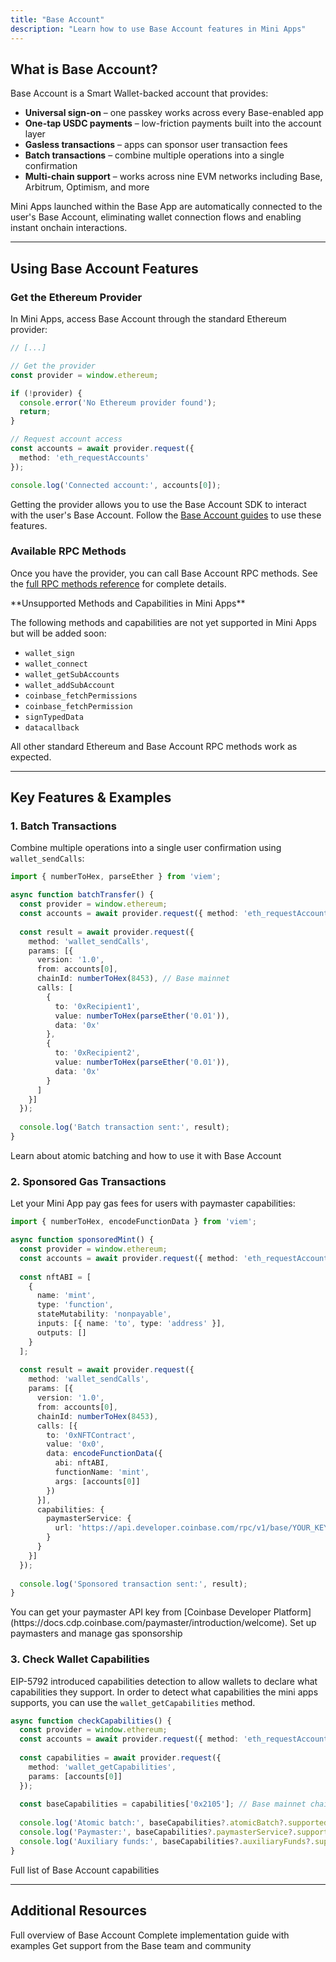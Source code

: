 ```yaml
---
title: "Base Account"
description: "Learn how to use Base Account features in Mini Apps"
---
```


## What is Base Account?

Base Account is a Smart Wallet-backed account that provides:

- **Universal sign-on** – one passkey works across every Base-enabled app
- **One-tap USDC payments** – low-friction payments built into the account layer
- **Gasless transactions** – apps can sponsor user transaction fees
- **Batch transactions** – combine multiple operations into a single confirmation
- **Multi-chain support** – works across nine EVM networks including Base, Arbitrum, Optimism, and more

<Note>
Mini Apps launched within the Base App are automatically connected to the user's Base Account, eliminating wallet connection flows and enabling instant onchain interactions.
</Note>

---

## Using Base Account Features

### Get the Ethereum Provider

In Mini Apps, access Base Account through the standard Ethereum provider:

```typescript app.tsx
// [...]

// Get the provider
const provider = window.ethereum;

if (!provider) {
  console.error('No Ethereum provider found');
  return;
}

// Request account access
const accounts = await provider.request({ 
  method: 'eth_requestAccounts' 
});

console.log('Connected account:', accounts[0]);
```

Getting the provider allows you to use the Base Account SDK to interact with the user's Base Account.
Follow the [Base Account guides](/base-account/overview/what-is-base-account) to use these features.

### Available RPC Methods

Once you have the provider, you can call Base Account RPC methods. See the [full RPC methods reference](/base-account/reference/core/provider-rpc-methods/request-overview) for complete details.

<Warning>
**Unsupported Methods and Capabilities in Mini Apps**

The following methods and capabilities are not yet supported in Mini Apps but will be added soon:
- `wallet_sign`
- `wallet_connect`
- `wallet_getSubAccounts`
- `wallet_addSubAccount`
- `coinbase_fetchPermissions`
- `coinbase_fetchPermission`
- `signTypedData`
- `datacallback`

All other standard Ethereum and Base Account RPC methods work as expected.
</Warning>

---

## Key Features & Examples

### 1. Batch Transactions

Combine multiple operations into a single user confirmation using `wallet_sendCalls`:

```typescript components/batchTransfer.tsx
import { numberToHex, parseEther } from 'viem';

async function batchTransfer() {
  const provider = window.ethereum;
  const accounts = await provider.request({ method: 'eth_requestAccounts' });
  
  const result = await provider.request({
    method: 'wallet_sendCalls',
    params: [{
      version: '1.0',
      from: accounts[0],
      chainId: numberToHex(8453), // Base mainnet
      calls: [
        {
          to: '0xRecipient1',
          value: numberToHex(parseEther('0.01')),
          data: '0x'
        },
        {
          to: '0xRecipient2',
          value: numberToHex(parseEther('0.01')),
          data: '0x'
        }
      ]
    }]
  });
  
  console.log('Batch transaction sent:', result);
}
```

<Card title="Batch Transactions Full Guide" icon="layer-group" href="/base-account/improve-ux/batch-transactions">
  Learn about atomic batching and how to use it with Base Account
</Card>

### 2. Sponsored Gas Transactions

Let your Mini App pay gas fees for users with paymaster capabilities:

```typescript components/sponsoredMint.tsx
import { numberToHex, encodeFunctionData } from 'viem';

async function sponsoredMint() {
  const provider = window.ethereum;
  const accounts = await provider.request({ method: 'eth_requestAccounts' });
  
  const nftABI = [
    {
      name: 'mint',
      type: 'function',
      stateMutability: 'nonpayable',
      inputs: [{ name: 'to', type: 'address' }],
      outputs: []
    }
  ];
  
  const result = await provider.request({
    method: 'wallet_sendCalls',
    params: [{
      version: '1.0',
      from: accounts[0],
      chainId: numberToHex(8453),
      calls: [{
        to: '0xNFTContract',
        value: '0x0',
        data: encodeFunctionData({
          abi: nftABI,
          functionName: 'mint',
          args: [accounts[0]]
        })
      }],
      capabilities: {
        paymasterService: {
          url: 'https://api.developer.coinbase.com/rpc/v1/base/YOUR_KEY'
        }
      }
    }]
  });
  
  console.log('Sponsored transaction sent:', result);
}
```
<Tip>
You can get your paymaster API key from [Coinbase Developer Platform](https://docs.cdp.coinbase.com/paymaster/introduction/welcome).
</Tip>

<Card title="Sponsor Gas Full Guide" icon="gas-pump" href="/base-account/improve-ux/sponsor-gas/paymasters">
  Set up paymasters and manage gas sponsorship
</Card>

### 3. Check Wallet Capabilities

EIP-5792 introduced capabilities detection to allow wallets to declare what capabilities they support.
In order to detect what capabilities the mini apps supports, you can use the `wallet_getCapabilities` method.

```typescript components/checkCapabilities.tsx
async function checkCapabilities() {
  const provider = window.ethereum;
  const accounts = await provider.request({ method: 'eth_requestAccounts' });
  
  const capabilities = await provider.request({
    method: 'wallet_getCapabilities',
    params: [accounts[0]]
  });
  
  const baseCapabilities = capabilities['0x2105']; // Base mainnet chain ID
  
  console.log('Atomic batch:', baseCapabilities?.atomicBatch?.supported);
  console.log('Paymaster:', baseCapabilities?.paymasterService?.supported);
  console.log('Auxiliary funds:', baseCapabilities?.auxiliaryFunds?.supported);
}
```

<Card title="Capabilities Reference" icon="list-check" href="/base-account/reference/core/capabilities/overview">
  Full list of Base Account capabilities
</Card>

---

## Additional Resources

<CardGroup cols={3}>
  <Card title="What is Base Account?" icon="repeat" href="/base-account/overview/what-is-base-account">
    Full overview of Base Account
  </Card>
  
  <Card title="Base Pay Guide" icon="wallet" href="/base-account/guides/accept-payments">
    Complete implementation guide with examples
  </Card>
  
  <Card title="Get Support" icon="signature" href="https://discord.com/invite/buildonbase">
    Get support from the Base team and community
  </Card>
</CardGroup>
